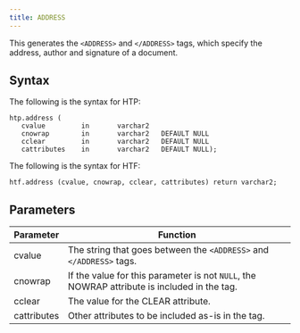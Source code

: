 ```yaml
---
title: ADDRESS
---
```


This generates the `<ADDRESS>` and `</ADDRESS>` tags, which specify the address, author and signature of a document.

## Syntax

The following is the syntax for HTP: 
```
htp.address (
   cvalue         in       varchar2
   cnowrap        in       varchar2   DEFAULT NULL
   cclear         in       varchar2   DEFAULT NULL
   cattributes    in       varchar2   DEFAULT NULL);
```

The following is the syntax for HTF:
```
htf.address (cvalue, cnowrap, cclear, cattributes) return varchar2;
```
## Parameters

| Parameter | Function |
| --------- | -------- |
| cvalue | The string that goes between the `<ADDRESS>` and `</ADDRESS>` tags. |
| cnowrap | If the value for this parameter is not `NULL`, the NOWRAP attribute is included in the tag. |
| cclear | The value for the CLEAR attribute. |
| cattributes | Other attributes to be included as-is in the tag. |
